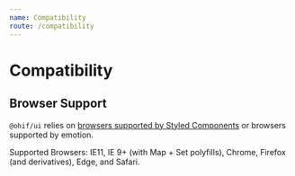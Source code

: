 ---
name: Compatibility
route: /compatibility
---

# Compatibility

## Browser Support

`@ohif/ui` relies on
[browsers supported by Styled Components](https://www.styled-components.com/docs/faqs#which-browsers-are-supported)
or browsers supported by emotion.

Supported Browsers: IE11, IE 9+ (with Map + Set polyfills), Chrome, Firefox (and
derivatives), Edge, and Safari.
